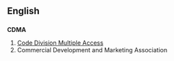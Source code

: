 ==English==
==={{initialism}}===
{{Wikipedia}}
'''CDMA'''

#[[Code Division Multiple Access]]
#Commercial Development and Marketing Association